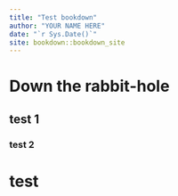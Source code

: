 ```yaml
--- 
title: "Test bookdown"
author: "YOUR NAME HERE"
date: "`r Sys.Date()`"
site: bookdown::bookdown_site
---
```


# Down the rabbit-hole

## test 1

### test 2

# test

